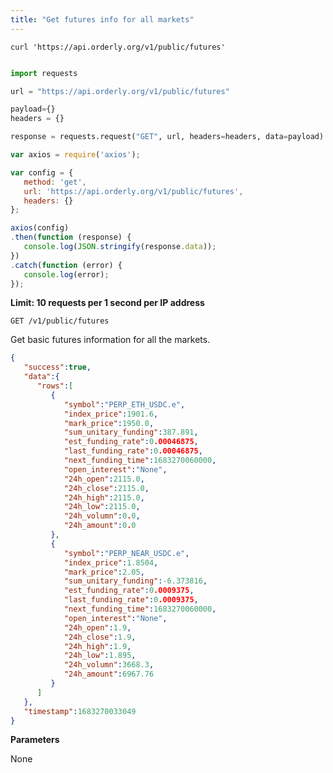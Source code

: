 ```yaml
---
title: "Get futures info for all markets"
---
```


<RequestExample>

```shell shell
curl 'https://api.orderly.org/v1/public/futures'
```

```java java

```

```python python
import requests

url = "https://api.orderly.org/v1/public/futures"

payload={}
headers = {}

response = requests.request("GET", url, headers=headers, data=payload)
```

```javascript javascript
var axios = require('axios');

var config = {
   method: 'get',
   url: 'https://api.orderly.org/v1/public/futures',
   headers: {}
};

axios(config)
.then(function (response) {
   console.log(JSON.stringify(response.data));
})
.catch(function (error) {
   console.log(error);
});

```
</RequestExample>

**Limit: 10 requests per 1 second per IP address**

`GET /v1/public/futures`

Get basic futures information for all the markets.

<ResponseExample>

```json Response
{
   "success":true,
   "data":{
      "rows":[
         {
            "symbol":"PERP_ETH_USDC.e",
            "index_price":1901.6,
            "mark_price":1950.0,
            "sum_unitary_funding":387.891,
            "est_funding_rate":0.00046875,
            "last_funding_rate":0.00046875,
            "next_funding_time":1683270060000,
            "open_interest":"None",
            "24h_open":2115.0,
            "24h_close":2115.0,
            "24h_high":2115.0,
            "24h_low":2115.0,
            "24h_volumn":0.0,
            "24h_amount":0.0
         },
         {
            "symbol":"PERP_NEAR_USDC.e",
            "index_price":1.8504,
            "mark_price":2.05,
            "sum_unitary_funding":-6.373816,
            "est_funding_rate":0.0009375,
            "last_funding_rate":0.0009375,
            "next_funding_time":1683270060000,
            "open_interest":"None",
            "24h_open":1.9,
            "24h_close":1.9,
            "24h_high":1.9,
            "24h_low":1.895,
            "24h_volumn":3668.3,
            "24h_amount":6967.76
         }
      ]
   },
   "timestamp":1683270033049
}
```
</ResponseExample>

**Parameters**

None                   

